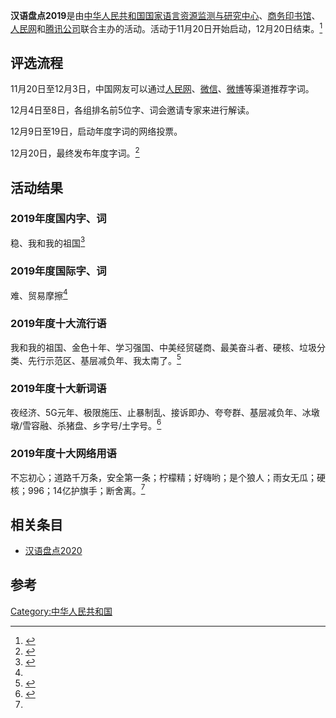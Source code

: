 '''汉语盘点2019'''是由[[中华人民共和国|中华人民共和国]][[国家语言资源监测与研究中心|国家语言资源监测与研究中心]]、[[商务印书馆|商务印书馆]]、[[人民网|人民网]]和[[腾讯公司|腾讯公司]]联合主办的活动。活动于11月20日开始启动，12月20日结束。<ref>{{Cite web|title=“汉语盘点2019”年度字词出炉|url=http://www.moe.gov.cn/jyb_xwfb/gzdt_gzdt/s5987/201912/t20191221_412980.html|accessdate=2020-11-22|author=|date=2019-12-21|format=|publisher=中华人民共和国政府教育部门户网站|language=|archive-date=2020-07-03|archive-url=https://web.archive.org/web/20200703181158/http://www.moe.gov.cn/jyb_xwfb/gzdt_gzdt/s5987/201912/t20191221_412980.html|dead-url=no}}</ref>

== 评选流程 ==
11月20日至12月3日，中国网友可以通过[[人民网|人民网]]、[[微信|微信]]、[[微博|微博]]等渠道推荐字词。

12月4日至8日，各组排名前5位字、词会邀请专家来进行解读。

12月9日至19日，启动年度字词的网络投票。

12月20日，最终发布年度字词。<ref>{{Cite web|title=2019年度最热汉语等你来“盘”|url=http://www.xinhuanet.com/politics/2019-11/20/c_1210362004.htm|accessdate=2020-11-22|author=|date=2019-11-20|format=|publisher=新华网|language=|archive-date=2020-11-29|archive-url=https://web.archive.org/web/20201129130941/http://www.xinhuanet.com/politics/2019-11/20/c_1210362004.htm|dead-url=no}}</ref>

== 活动结果 ==

=== 2019年度国内字、词 ===
稳、我和我的祖国<ref name=":0">{{Cite web|title=汉语盘点年度字词出炉：稳，我和我的祖国当选年度国内字词|url=https://m.thepaper.cn/newsDetail_forward_5295590|accessdate=2020-11-22|author=|date=2019-12-20|format=|publisher=澎湃新闻|language=}}</ref>

=== 2019年度国际字、词 ===
难、贸易摩擦<ref name=":0" />

=== 2019年度十大流行语 ===
我和我的祖国、金色十年、学习强国、中美经贸磋商、最美奋斗者、硬核、垃圾分类、先行示范区、基层减负年、我太南了。<ref name=":1">{{Cite web|title=2019中国媒体十大流行语揭榜|url=http://society.people.com.cn/n1/2019/1207/c1008-31494701.html|accessdate=2020-11-22|author=|date=2019-12-07|format=|publisher=人民网|language=|archive-date=2019-12-07|archive-url=https://web.archive.org/web/20191207092227/http://society.people.com.cn/n1/2019/1207/c1008-31494701.html|dead-url=no}}</ref>

=== 2019年度十大新词语 ===
夜经济、5G元年、极限施压、止暴制乱、接诉即办、夸夸群、基层减负年、冰墩墩/雪容融、杀猪盘、乡字号/土字号。<ref>{{Cite web|title=2019年度中国媒体十大新词出炉 这些词入列-手机网易网|url=https://3g.163.com/henan/article/F0HBDTRP04398DOB.html?referFrom=sogou&isFromOtherWeb=true|accessdate=2020-11-22|author=|date=2019-12-16|format=|publisher=中国新闻网|language=|archive-date=2020-11-29|archive-url=https://web.archive.org/web/20201129121206/https://3g.163.com/henan/article/F0HBDTRP04398DOB.html?referFrom=sogou&isFromOtherWeb=true|dead-url=no}}</ref>

=== 2019年度十大网络用语 ===
不忘初心；道路千万条，安全第一条；柠檬精；好嗨哟；是个狼人；雨女无瓜；硬核；996；14亿护旗手；断舍离。<ref name=":1" />
==相关条目==
*[[汉语盘点2020|汉语盘点2020]]

== 参考 ==
{{reflist}}

[[Category:中华人民共和国|Category:中华人民共和国]]
